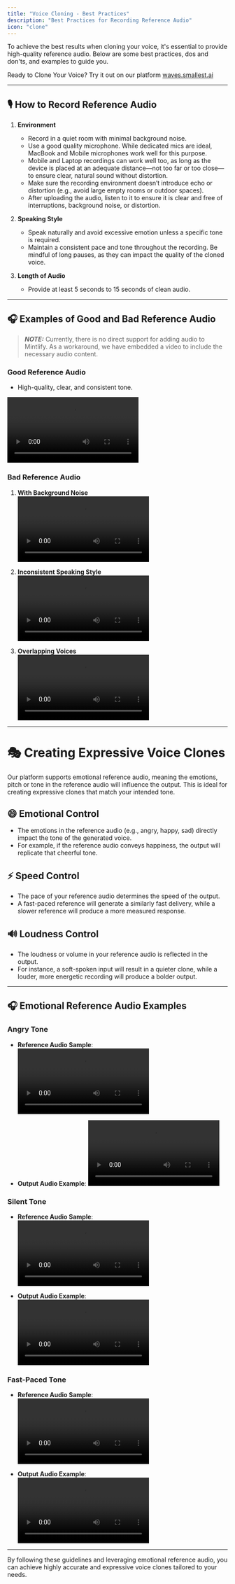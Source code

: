 ```yaml
---
title: "Voice Cloning - Best Practices"
description: "Best Practices for Recording Reference Audio"
icon: "clone"
---
```


To achieve the best results when cloning your voice, it's essential to provide high-quality reference audio. Below are some best practices, dos and don'ts, and examples to guide you.   

Ready to Clone Your Voice? Try it out on our platform [waves.smallest.ai](https://waves.smallest.ai/studio/create)    

---

## 🎙️ How to Record Reference Audio

1. **Environment**  
   - Record in a quiet room with minimal background noise.  
   - Use a good quality microphone. While dedicated mics are ideal, MacBook and Mobile microphones work well for this purpose.
   - Mobile and Laptop recordings can work well too, as long as the device is placed at an adequate distance—not too far or too close—to ensure clear, natural sound without distortion.
   - Make sure the recording environment doesn’t introduce echo or distortion (e.g., avoid large empty rooms or outdoor spaces).
   - After uploading the audio, listen to it to ensure it is clear and free of interruptions, background noise, or distortion.

2. **Speaking Style**  
   - Speak naturally and avoid excessive emotion unless a specific tone is required.  
   - Maintain a consistent pace and tone throughout the recording. Be mindful of long pauses, as they can impact the quality of the cloned voice.

3. **Length of Audio**  
   - Provide at least 5 seconds to 15 seconds of clean audio.  

---

## 🎧 Examples of Good and Bad Reference Audio    

> **_NOTE:_** Currently, there is no direct support for adding audio to Mintlify. As a workaround, we have embedded a video to include the necessary audio content. 

### Good Reference Audio  
- High-quality, clear, and consistent tone.   

<video controls autoplay>
 <source src="video/good_ref_t.mp4" type="video/mp4" />
</video>


### Bad Reference Audio  
1. **With Background Noise**  
   <video controls autoplay>
      <source src="video/bg_ref_t.mp4" type="video/mp4" />
   </video>  

2. **Inconsistent Speaking Style**  
   <video controls autoplay>
      <source src="video/inconsistent_ref_t.mp4" type="video/mp4" />
   </video> 

3. **Overlapping Voices**  
   <video controls autoplay>
      <source src="video/overlap_ref_t.mp4" type="video/mp4" />
   </video>   

---

# 🎭 Creating Expressive Voice Clones

Our platform supports emotional reference audio, meaning the emotions, pitch or tone in the reference audio will influence the output. This is ideal for creating expressive clones that match your intended tone.

## 😄 Emotional Control  
- The emotions in the reference audio (e.g., angry, happy, sad) directly impact the tone of the generated voice.
- For example, if the reference audio conveys happiness, the output will replicate that cheerful tone.

## ⚡ Speed Control
- The pace of your reference audio determines the speed of the output.
- A fast-paced reference will generate a similarly fast delivery, while a slower reference will produce a more measured response.

## 🔊 Loudness Control
- The loudness or volume in your reference audio is reflected in the output.
- For instance, a soft-spoken input will result in a quieter clone, while a louder, more energetic recording will produce a bolder output.

---

## 🎧 Emotional Reference Audio Examples  

### Angry Tone  
- **Reference Audio Sample**:   
   <video controls autoplay>
      <source src="video/angry_ref_t.mp4" type="video/mp4" />
   </video>   

- **Output Audio Example**: 
   <video controls autoplay>
      <source src="video/angry_gen_t.mp4" type="video/mp4" />
   </video> 

### Silent Tone  
- **Reference Audio Sample**:  
   <video controls autoplay>
      <source src="video/whisper_ref_t.mp4" type="video/mp4" />
   </video>   

- **Output Audio Example**:   
   <video controls autoplay>
      <source src="video/whisper_gen_t.mp4" type="video/mp4" />
   </video>   


### Fast-Paced Tone  
- **Reference Audio Sample**:   
   <video controls autoplay>
      <source src="video/fast_ref_t.mp4" type="video/mp4" />
   </video>   

- **Output Audio Example**:   
   <video controls autoplay>
      <source src="video/fast_gen_t.mp4" type="video/mp4" />
   </video>   


---

By following these guidelines and leveraging emotional reference audio, you can achieve highly accurate and expressive voice clones tailored to your needs.
